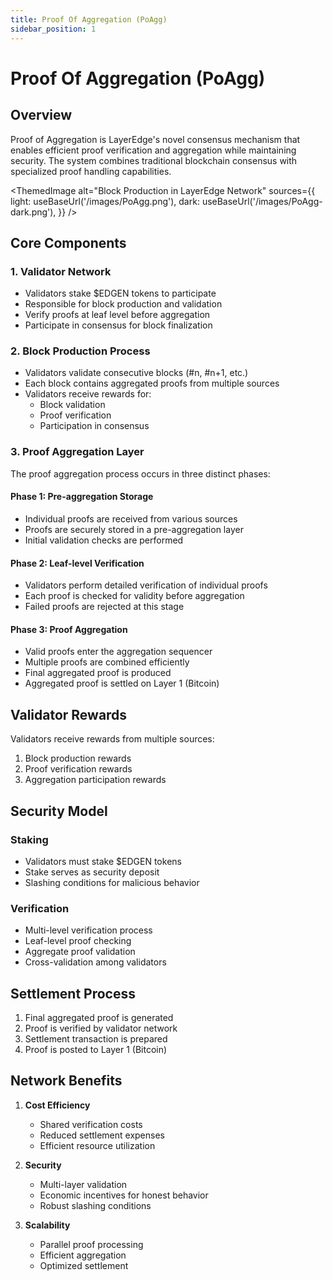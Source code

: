 ```yaml
---
title: Proof Of Aggregation (PoAgg)
sidebar_position: 1
---
```



# Proof Of Aggregation (PoAgg)

## Overview

Proof of Aggregation is LayerEdge's novel consensus mechanism that enables efficient proof verification and aggregation while maintaining security. The system combines traditional blockchain consensus with specialized proof handling capabilities.

<!-- ![Block Production in LayerEdge Network](/images/PoAgg.jpg) -->
<ThemedImage
  alt="Block Production in LayerEdge Network"
  sources={{
    light: useBaseUrl('/images/PoAgg.png'),
    dark: useBaseUrl('/images/PoAgg-dark.png'),
  }}
/>

## Core Components

### 1. Validator Network

* Validators stake $EDGEN tokens to participate
* Responsible for block production and validation
* Verify proofs at leaf level before aggregation
* Participate in consensus for block finalization

### 2. Block Production Process

* Validators validate consecutive blocks (#n, #n+1, etc.)
* Each block contains aggregated proofs from multiple sources
* Validators receive rewards for:
  * Block validation
  * Proof verification
  * Participation in consensus

### 3. Proof Aggregation Layer

The proof aggregation process occurs in three distinct phases:

#### Phase 1: Pre-aggregation Storage

* Individual proofs are received from various sources
* Proofs are securely stored in a pre-aggregation layer
* Initial validation checks are performed

#### Phase 2: Leaf-level Verification

* Validators perform detailed verification of individual proofs
* Each proof is checked for validity before aggregation
* Failed proofs are rejected at this stage

#### Phase 3: Proof Aggregation

* Valid proofs enter the aggregation sequencer
* Multiple proofs are combined efficiently
* Final aggregated proof is produced
* Aggregated proof is settled on Layer 1 (Bitcoin)

## Validator Rewards

Validators receive rewards from multiple sources:

1. Block production rewards
2. Proof verification rewards
3. Aggregation participation rewards

## Security Model

### Staking

* Validators must stake $EDGEN tokens
* Stake serves as security deposit
* Slashing conditions for malicious behavior

### Verification

* Multi-level verification process
* Leaf-level proof checking
* Aggregate proof validation
* Cross-validation among validators

## Settlement Process

1. Final aggregated proof is generated
2. Proof is verified by validator network
3. Settlement transaction is prepared
4. Proof is posted to Layer 1 (Bitcoin)

## Network Benefits

1. **Cost Efficiency**
   * Shared verification costs
   * Reduced settlement expenses
   * Efficient resource utilization

2. **Security**
   * Multi-layer validation
   * Economic incentives for honest behavior
   * Robust slashing conditions

3. **Scalability**
   * Parallel proof processing
   * Efficient aggregation
   * Optimized settlement 